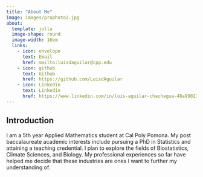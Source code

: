```yaml
---
title: "About Me"
image: images/prophoto2.jpg
about:
  template: jolla
  image-shape: round
  image-width: 16em
  links: 
    - icon: envelope
      text: Email
      href: mailto:luisdaguilar@cpp.edu
    - icon: github
      text: Github
      href: https://github.com/LuisdAguilar
    - icon: Linkedin
      text: Linkedin
      href: https://www.linkedin.com/in/luis-aguilar-chachagua-48a990212/
---
```


## Introduction

I am a 5th year Applied Mathematics student at Cal Poly Pomona. My post baccalaureate academic interests include pursuing a PhD in Statistics and attaining a teaching credential. I plan to explore the fields of Biostatistics, Climate Sciences, and Biology. My professional experiences so far have helped me decide that these industries are ones I want to further my understanding of.
